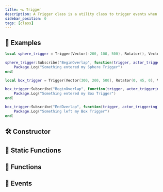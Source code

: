 ```yaml
---
title: 🪤 Trigger
description: A Trigger class is a utility class to trigger events when any Entity enters an Area
sidebar_position: 0
tags: [class]
---
```


<HeaderDeclaration type="Class" name="Trigger" image="/img/docs/trigger.webp" />


## 🎒 Examples

```lua
local sphere_trigger = Trigger(Vector(-200, 100, 500), Rotator(), Vector(100), TriggerType.Sphere, true, Color(1, 0, 0))

sphere_trigger:Subscribe("BeginOverlap", function(trigger, actor_triggering)
    Package.Log("Something entered my Sphere Trigger")
end)

local box_trigger = Trigger(Vector(300, 200, 500), Rotator(0, 45, 0), Vector(150, 150, 150), TriggerType.Box, true, Color(0, 1, 0))

box_trigger:Subscribe("BeginOverlap", function(trigger, actor_triggering)
    Package.Log("Something entered my Box Trigger")
end)

box_trigger:Subscribe("EndOverlap", function(trigger, actor_triggering)
    Package.Log("Something left my Box Trigger")
end)
```


## 🛠 Constructor

<ConstructorDeclaration type="Class" name="Trigger" />


## 🗿 Static Functions

<StaticFunctionsDeclaration type="Class" name="Trigger" />


## 🦠 Functions

<FunctionsDeclaration type="Class" name="Trigger" />


## 🚀 Events

<EventsDeclaration type="Class" name="Trigger" />
